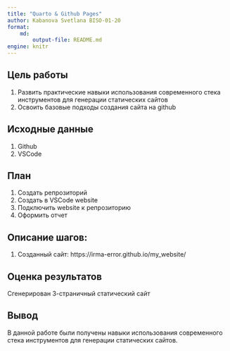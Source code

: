 ```yaml
---
title: "Quarto & Github Pages"
author: Kabanova Svetlana BISO-01-20
format:
    md:
        output-file: README.md
engine: knitr
---
```


## Цель работы

1.  Развить практические навыки использования современного стека инструментов для генерации статических сайтов
2.  Освоить базовые подходы создания сайта на github

## Исходные данные

1.  Github
2.  VSCode

## План

1.  Создать репрозиторий
2.  Создать в VSCode website
3.  Подключить website к репрозиторию
4.  Оформить отчет

## Описание шагов:

1.  Созданный сайт: https://irma-error.github.io/my_website/


## Оценка результатов

Сгенерирован 3-страничный статический сайт 

## Вывод

В данной работе были получены навыки использования современного стека инструментов для генерации статических сайтов.
